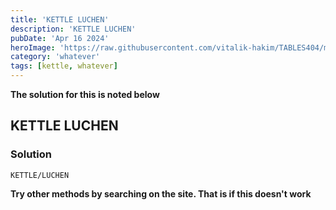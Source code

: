 ```yaml
---
title: 'KETTLE LUCHEN'
description: 'KETTLE LUCHEN'
pubDate: 'Apr 16 2024'
heroImage: 'https://raw.githubusercontent.com/vitalik-hakim/TABLES404/main/error_b/misc.png'
category: 'whatever'
tags: [kettle, whatever]
---
```


**The solution for this is noted below**

## KETTLE LUCHEN

### Solution

```whatever
KETTLE/LUCHEN
```

**Try other methods by searching on the site. That is if this doesn't work**
